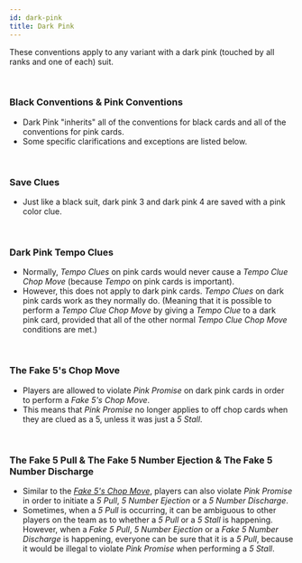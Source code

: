 ```yaml
---
id: dark-pink
title: Dark Pink
---
```


These conventions apply to any variant with a dark pink (touched by all ranks and one of each) suit.

<br />

### Black Conventions & Pink Conventions

- Dark Pink "inherits" all of the conventions for black cards and all of the conventions for pink cards.
- Some specific clarifications and exceptions are listed below.

<br />

### Save Clues

- Just like a black suit, dark pink 3 and dark pink 4 are saved with a pink color clue.

<br />

### Dark Pink Tempo Clues

- Normally, _Tempo Clues_ on pink cards would never cause a _Tempo Clue Chop Move_ (because _Tempo_ on pink cards is important).
- However, this does not apply to dark pink cards. _Tempo Clues_ on dark pink cards work as they normally do. (Meaning that it is possible to perform a _Tempo Clue Chop Move_ by giving a _Tempo Clue_ to a dark pink card, provided that all of the other normal _Tempo Clue Chop Move_ conditions are met.)

<br />

### The Fake 5's Chop Move

- Players are allowed to violate _Pink Promise_ on dark pink cards in order to perform a _Fake 5's Chop Move_.
- This means that _Pink Promise_ no longer applies to off chop cards when they are clued as a 5, unless it was just a _5 Stall_.

<br />

### The Fake 5 Pull & The Fake 5 Number Ejection & The Fake 5 Number Discharge

- Similar to the *[Fake 5's Chop Move](#the-fake-5s-chop-move)*, players can also violate *Pink Promise* in order to initiate a *5 Pull*, *5 Number Ejection* or a *5 Number Discharge*.
- Sometimes, when a _5 Pull_ is occurring, it can be ambiguous to other players on the team as to whether a _5 Pull_ or a _5 Stall_ is happening. However, when a _Fake 5 Pull_, _5 Number Ejection_ or a _Fake 5 Number Discharge_ is happening, everyone can be sure that it is a _5 Pull_, because it would be illegal to violate _Pink Promise_ when performing a _5 Stall_.
